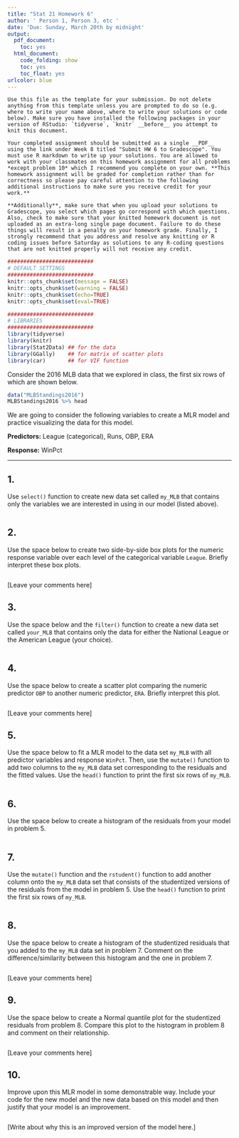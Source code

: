 ```yaml
---
title: "Stat 21 Homework 6"
author: ' Person 1, Person 3, etc '
date: 'Due: Sunday, March 20th by midnight'
output:
  pdf_document:
    toc: yes
  html_document:
    code_folding: show
    toc: yes
    toc_float: yes
urlcolor: blue
---
```


```asis
Use this file as the template for your submission. Do not delete anything from this template unless you are prompted to do so (e.g. where to write your name above, where to write your solutions or code below). Make sure you have installed the following packages in your version of RStudio: `tidyverse`, `knitr` __before__ you attempt to knit this document.

Your completed assignment should be submitted as a single __PDF__ using the link under Week 8 titled "Submit HW 6 to Gradescope". You must use R markdown to write up your solutions. You are allowed to work with your classmates on this homework assignment for all problems *except problem 10* which I recommend you complete on your own. **This homework assignment will be graded for completion rather than for correctness so please pay careful attention to the following additional instructions to make sure you receive credit for your work.** 

**Additionally**, make sure that when you upload your solutions to Gradescope, you select which pages go correspond with which questions. Also, check to make sure that your knitted homework document is not uploaded as an extra-long single page document. Failure to do these things will result in a penalty on your homework grade. Finally, I strongly recommend that you address and resolve any knitting or R coding issues before Saturday as solutions to any R-coding questions that are not knitted properly will not receive any credit. 
```


```r
###########################
# DEFAULT SETTINGS
###########################
knitr::opts_chunk$set(message = FALSE) 
knitr::opts_chunk$set(warning = FALSE)  
knitr::opts_chunk$set(echo=TRUE)     
knitr::opts_chunk$set(eval=TRUE)     

###########################
# LIBRARIES
###########################
library(tidyverse)
library(knitr)
library(Stat2Data) ## for the data 
library(GGally)    ## for matrix of scatter plots 
library(car)       ## for VIF function 
```

Consider the 2016 MLB data that we explored in class, the first six rows of which are shown below.

```r
data("MLBStandings2016")
MLBStandings2016 %>% head
```


We are going to consider the following variables to create a MLR model and practice visualizing the data for this model. 

**Predictors:** League (categorical), Runs, OBP, ERA

**Response:** WinPct 

***

## 1. 

Use `select()` function to create new data set called `my_MLB` that contains only the variables we are interested in using in our model (listed above). 

```r

```

## 2.

Use the space below to create two side-by-side box plots for the numeric response variable over each level of the categorical variable `League`. Briefly interpret these box plots.

```r

```

[Leave your comments here]

## 3. 

Use the space below and the `filter()` function to create a new data set called `your_MLB` that contains only the data for either the National League or the American League (your choice).

```r

```


## 4. 

Use the space below to create a scatter plot comparing the numeric predictor `OBP` to another numeric predictor, `ERA`. Briefly interpret this plot.

```r

```

[Leave your comments here]


## 5. 

Use the space below to fit a MLR model to the data set `my_MLB` with all predictor variables and response `WinPct`. Then, use the `mutate()` function to add two columns to the `my_MLB` data set corresponding to the residuals and the fitted values. Use the `head()` function to print the first six rows of `my_MLB`.  

```r

```

## 6. 

Use the space below to create a histogram of the residuals from your model in problem 5. 

```r

```

## 7. 

Use the `mutate()` function and the `rstudent()` function to add another column onto the `my_MLB` data set that consists of the studentized versions of the residuals from the model in problem 5. Use the `head()` function to print the first six rows of `my_MLB`.   

```r

```

## 8. 

Use the space below to create a histogram of the studentized residuals that you added to the `my_MLB` data set in problem 7. Comment on the difference/similarity between this histogram and the one in problem 7. 

```r

```

[Leave your comments here]

## 9. 

Use the space below to create a Normal quantile plot for the studentized residuals from problem 8. Compare this plot to the histogram in problem 8 and comment on their relationship. 

```r

```

[Leave your comments here]

## 10. 

Improve upon this MLR model in some demonstrable way. Include your code for the new model and the new data based on this model and then justify that your model is an improvement. 

```r

```

[Write about why this is an improved version of the model here.]

